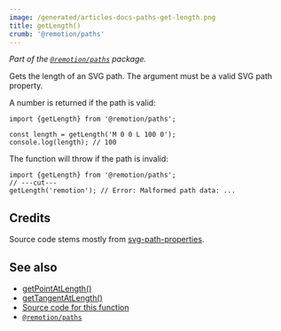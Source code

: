 ```yaml
---
image: /generated/articles-docs-paths-get-length.png
title: getLength()
crumb: '@remotion/paths'
---
```


_Part of the [`@remotion/paths`](/docs/paths) package._

Gets the length of an SVG path. The argument must be a valid SVG path property.

A number is returned if the path is valid:

```tsx twoslash
import {getLength} from '@remotion/paths';

const length = getLength('M 0 0 L 100 0');
console.log(length); // 100
```

The function will throw if the path is invalid:

```tsx twoslash
import {getLength} from '@remotion/paths';
// ---cut---
getLength('remotion'); // Error: Malformed path data: ...
```

## Credits

Source code stems mostly from [svg-path-properties](https://www.npmjs.com/package/svg-path-properties).

## See also

- [getPointAtLength()](/docs/paths/get-point-at-length)
- [getTangentAtLength()](/docs/paths/get-point-at-length)
- [Source code for this function](https://github.com/remotion-dev/remotion/blob/main/packages/paths/src/get-length.ts)
- [`@remotion/paths`](/docs/paths)
